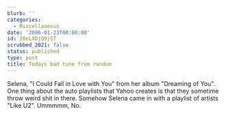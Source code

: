 ```yaml
---
blurb: ''
categories:
  - Miscellaneous
date: '2006-01-23T00:00:00'
id: 20eLXDjQ9jST
scrubbed_2021: false
status: published
type: post
title: Todays bad tune from random
---
```


Selena, "I Could Fall in Love with You" from her album "Dreaming of
You". One thing about the auto playlists that Yahoo creates is that
they sometime throw weird shit in there. Somehow Selena came in
with a playlist of artists "Like U2". Ummmmm, No.
